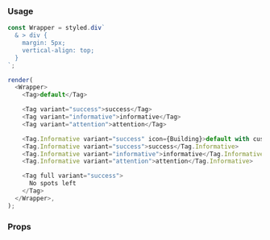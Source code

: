 ### Usage

```javascript state
const Wrapper = styled.div`
  & > div {
    margin: 5px;
    vertical-align: top;
  }
`;

render(
  <Wrapper>
    <Tag>default</Tag>

    <Tag variant="success">success</Tag>
    <Tag variant="informative">informative</Tag>
    <Tag variant="attention">attention</Tag>

    <Tag.Informative variant="success" icon={Building}>default with custom icon</Tag.Informative>
    <Tag.Informative variant="success">success</Tag.Informative>
    <Tag.Informative variant="informative">informative</Tag.Informative>
    <Tag.Informative variant="attention">attention</Tag.Informative>

    <Tag full variant="success">
      No spots left
    </Tag>
  </Wrapper>,
);
```

### Props

<PropsTable component="Tag" platform="web" />
